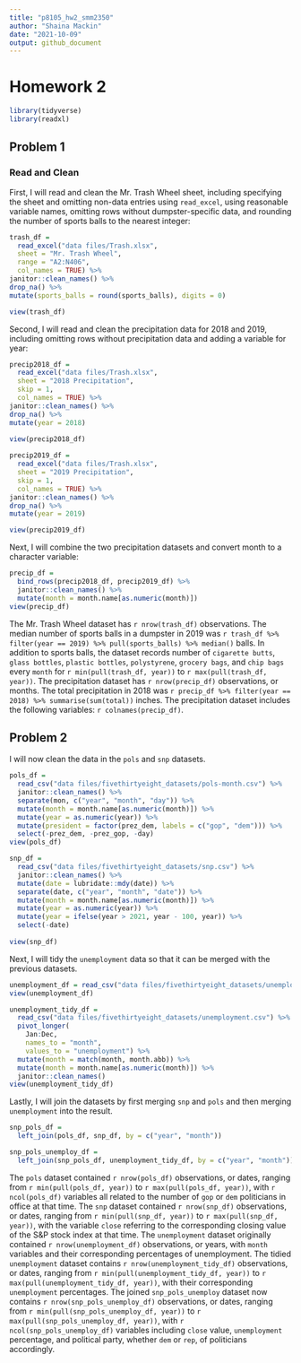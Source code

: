 ```yaml
---
title: "p8105_hw2_smm2350"
author: "Shaina Mackin" 
date: "2021-10-09"
output: github_document
---
```


# Homework 2

```r
library(tidyverse)
library(readxl)
```

## Problem 1

### Read and Clean

First, I will read and clean the Mr. Trash Wheel sheet, including specifying the sheet and omitting non-data entries using `read_excel`, using reasonable variable names, omitting rows without dumpster-specific data, and rounding the number of sports balls to the nearest integer:

```r
trash_df = 
  read_excel("data files/Trash.xlsx", 
  sheet = "Mr. Trash Wheel", 
  range = "A2:N406",
  col_names = TRUE) %>%
janitor::clean_names() %>%
drop_na() %>%
mutate(sports_balls = round(sports_balls), digits = 0)

view(trash_df)
```

Second, I will read and clean the precipitation data for 2018 and 2019, including omitting rows without precipitation data and adding a variable for year: 

```r
precip2018_df = 
  read_excel("data files/Trash.xlsx",
  sheet = "2018 Precipitation",
  skip = 1,
  col_names = TRUE) %>%
janitor::clean_names() %>%
drop_na() %>%
mutate(year = 2018)

view(precip2018_df)
  
precip2019_df = 
  read_excel("data files/Trash.xlsx",
  sheet = "2019 Precipitation",
  skip = 1,
  col_names = TRUE) %>%
janitor::clean_names() %>%
drop_na() %>%
mutate(year = 2019)

view(precip2019_df)
```

Next, I will combine the two precipitation datasets and convert month to a character variable: 

```r
precip_df = 
  bind_rows(precip2018_df, precip2019_df) %>%
  janitor::clean_names() %>%
  mutate(month = month.name[as.numeric(month)])
view(precip_df)
```

The Mr. Trash Wheel dataset has `r nrow(trash_df)` observations. The median number of sports balls in a dumpster in 2019 was `r trash_df %>% filter(year == 2019) %>% pull(sports_balls) %>% median()` balls. In addition to sports balls, the dataset records number of `cigarette butts`, `glass bottles`, `plastic bottles`, `polystyrene`, `grocery bags`, and `chip bags` every `month` for `r min(pull(trash_df, year))` to `r max(pull(trash_df, year))`. The precipitation dataset has `r nrow(precip_df)` observations, or months. The total precipitation in 2018 was `r precip_df %>% filter(year == 2018) %>% summarise(sum(total))` inches. The precipitation dataset includes the following variables: `r colnames(precip_df)`.

## Problem 2 

I will now clean the data in the `pols` and `snp` datasets.

```r
pols_df = 
  read_csv("data files/fivethirtyeight_datasets/pols-month.csv") %>%
  janitor::clean_names() %>%
  separate(mon, c("year", "month", "day")) %>%
  mutate(month = month.name[as.numeric(month)]) %>%
  mutate(year = as.numeric(year)) %>%
  mutate(president = factor(prez_dem, labels = c("gop", "dem"))) %>%
  select(-prez_dem, -prez_gop, -day)
view(pols_df)

snp_df = 
  read_csv("data files/fivethirtyeight_datasets/snp.csv") %>%
  janitor::clean_names() %>%
  mutate(date = lubridate::mdy(date)) %>%
  separate(date, c("year", "month", "date")) %>%
  mutate(month = month.name[as.numeric(month)]) %>%
  mutate(year = as.numeric(year)) %>%
  mutate(year = ifelse(year > 2021, year - 100, year)) %>%
  select(-date)
  
view(snp_df)
```

Next, I will tidy the `unemployment` data so that it can be merged with the previous datasets. 

```r

unemployment_df = read_csv("data files/fivethirtyeight_datasets/unemployment.csv")
view(unemployment_df)

unemployment_tidy_df = 
  read_csv("data files/fivethirtyeight_datasets/unemployment.csv") %>%
  pivot_longer(
    Jan:Dec,
    names_to = "month",
    values_to = "unemployment") %>%
  mutate(month = match(month, month.abb)) %>%
  mutate(month = month.name[as.numeric(month)]) %>%
  janitor::clean_names() 
view(unemployment_tidy_df)
```

Lastly, I will join the datasets by first merging `snp` and `pols` and then merging `unemployment` into the result. 

```r
snp_pols_df = 
  left_join(pols_df, snp_df, by = c("year", "month"))

snp_pols_unemploy_df = 
  left_join(snp_pols_df, unemployment_tidy_df, by = c("year", "month"))
```

The `pols` dataset contained `r nrow(pols_df)` observations, or dates, ranging from `r min(pull(pols_df, year))` to `r max(pull(pols_df, year))`, with `r ncol(pols_df)` variables all related to the number of `gop` or `dem` politicians in office at that time. The `snp` dataset contained `r nrow(snp_df)` observations, or dates, ranging from `r min(pull(snp_df, year))` to `r max(pull(snp_df, year))`, with the variable `close` referring to the corresponding closing value of the S&P stock index at that time. The `unemployment` dataset originally contained `r nrow(unemployment_df)` observations, or years, with `month` variables and their corresponding percentages of unemployment. The tidied `unemployment` dataset contains `r nrow(unemployment_tidy_df)` observations, or dates, ranging from `r min(pull(unemployment_tidy_df, year))` to `r max(pull(unemployment_tidy_df, year))`, with their corresponding `unemployment` percentages. The joined `snp_pols_unemploy` dataset now contains `r nrow(snp_pols_unemploy_df)` observations, or dates, ranging from `r min(pull(snp_pols_unemploy_df, year))` to `r max(pull(snp_pols_unemploy_df, year))`, with `r ncol(snp_pols_unemploy_df)` variables including `close` value, `unemployment` percentage, and political party, whether `dem` or `rep`, of politicians accordingly. 
  